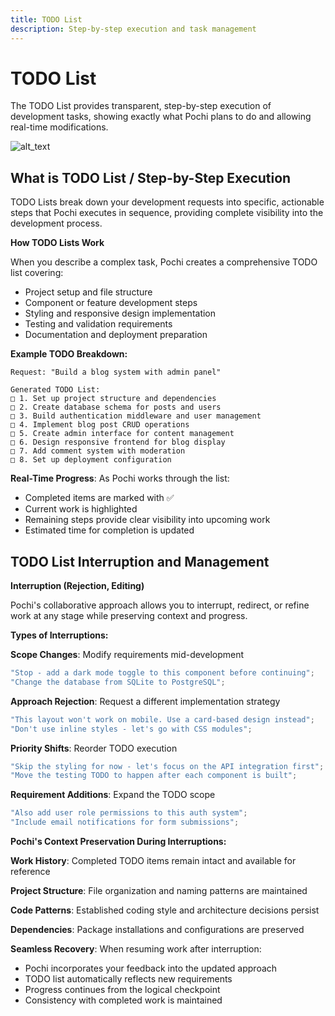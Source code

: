 ```yaml
---
title: TODO List
description: Step-by-step execution and task management
---
```


# **TODO List**

The TODO List provides transparent, step-by-step execution of development tasks, showing exactly what Pochi plans to do and allowing real-time modifications.

![alt_text](../../public/images/core-features/image3.png "image_tooltip")

## **What is TODO List / Step-by-Step Execution**

TODO Lists break down your development requests into specific, actionable steps that Pochi executes in sequence, providing complete visibility into the development process.

**How TODO Lists Work**

When you describe a complex task, Pochi creates a comprehensive TODO list covering:

- Project setup and file structure
- Component or feature development steps
- Styling and responsive design implementation
- Testing and validation requirements
- Documentation and deployment preparation

**Example TODO Breakdown:**

```text
Request: "Build a blog system with admin panel"

Generated TODO List:
□ 1. Set up project structure and dependencies
□ 2. Create database schema for posts and users
□ 3. Build authentication middleware and user management
□ 4. Implement blog post CRUD operations
□ 5. Create admin interface for content management
□ 6. Design responsive frontend for blog display
□ 7. Add comment system with moderation
□ 8. Set up deployment configuration
```

**Real-Time Progress**: As Pochi works through the list:

- Completed items are marked with ✅
- Current work is highlighted
- Remaining steps provide clear visibility into upcoming work
- Estimated time for completion is updated

## **TODO List Interruption and Management**

**Interruption (Rejection, Editing)**

Pochi's collaborative approach allows you to interrupt, redirect, or refine work at any stage while preserving context and progress.

**Types of Interruptions:**

**Scope Changes**: Modify requirements mid-development

```js
"Stop - add a dark mode toggle to this component before continuing";
"Change the database from SQLite to PostgreSQL";
```

**Approach Rejection**: Request a different implementation strategy

```js
"This layout won't work on mobile. Use a card-based design instead";
"Don't use inline styles - let's go with CSS modules";
```

**Priority Shifts**: Reorder TODO execution

```js
"Skip the styling for now - let's focus on the API integration first";
"Move the testing TODO to happen after each component is built";
```

**Requirement Additions**: Expand the TODO scope

```js
"Also add user role permissions to this auth system";
"Include email notifications for form submissions";
```

**Pochi's Context Preservation During Interruptions:**

**Work History**: Completed TODO items remain intact and available for reference

**Project Structure**: File organization and naming patterns are maintained

**Code Patterns**: Established coding style and architecture decisions persist

**Dependencies**: Package installations and configurations are preserved

**Seamless Recovery**: When resuming work after interruption:

- Pochi incorporates your feedback into the updated approach
- TODO list automatically reflects new requirements
- Progress continues from the logical checkpoint
- Consistency with completed work is maintained
